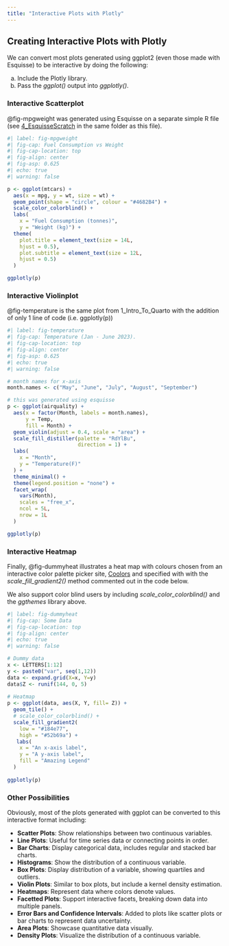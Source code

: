```yaml
---
title: "Interactive Plots with Plotly"
---
```


## Creating Interactive Plots with Plotly

We can convert most plots generated using ggplot2 (even those made with Esquisse) to be interactive by doing the following:

a. Include the Plotly library.
b. Pass the *ggplot()* output into *ggplotly()*.

### Interactive Scatterplot

@fig-mpgweight was generated using Esquisse on a separate simple R file (see  [4_EsquisseScratch](./4_EsquisseScratch.R) in the same folder as this file).

```r
#| label: fig-mpgweight
#| fig-cap: Fuel Consumption vs Weight
#| fig-cap-location: top
#| fig-align: center
#| fig-asp: 0.625
#| echo: true
#| warning: false

p <- ggplot(mtcars) +
  aes(x = mpg, y = wt, size = wt) +
  geom_point(shape = "circle", colour = "#4682B4") +
  scale_color_colorblind() +
  labs(
    x = "Fuel Consumption (tonnes)", 
    y = "Weight (kg)") +
  theme(
    plot.title = element_text(size = 14L,
    hjust = 0.5),
    plot.subtitle = element_text(size = 12L,
    hjust = 0.5)
  )

ggplotly(p) 
```

### Interactive Violinplot

@fig-temperature is the same plot from 1_Intro_To_Quarto with the addition of only 1 line of code (i.e. ggplotly(p))

```r
#| label: fig-temperature
#| fig-cap: Temperature (Jan - June 2023).
#| fig-cap-location: top
#| fig-align: center
#| fig-asp: 0.625
#| echo: true
#| warning: false

# month names for x-axis
month.names <- c("May", "June", "July", "August", "September")

# this was generated using esquisse
p <- ggplot(airquality) +
  aes(x = factor(Month, labels = month.names), 
      y = Temp, 
      fill = Month) +
  geom_violin(adjust = 0.4, scale = "area") +
  scale_fill_distiller(palette = "RdYlBu", 
                       direction = 1) +
  labs(
    x = "Month",
    y = "Temperature(F)"
  ) +
  theme_minimal() +
  theme(legend.position = "none") +
  facet_wrap(
    vars(Month),
    scales = "free_x",
    ncol = 5L,
    nrow = 1L
  )

ggplotly(p)
```

### Interactive Heatmap

Finally, @fig-dummyheat illustrates a heat map with colours chosen from an interactive color palette picker site, [Coolors](https://coolors.co/palettes/trending) and specified with with the  *scale_fill_gradient2()* method commented out in the code below. 

We also support color blind users by including *scale_color_colorblind()* and the *ggthemes* library above.

```r
#| label: fig-dummyheat
#| fig-cap: Some Data
#| fig-cap-location: top
#| fig-align: center
#| echo: true
#| warning: false

# Dummy data
x <- LETTERS[1:12]
y <- paste0("var", seq(1,12))
data <- expand.grid(X=x, Y=y)
data$Z <- runif(144, 0, 5)
 
# Heatmap 
p <- ggplot(data, aes(X, Y, fill= Z)) + 
  geom_tile() +
  # scale_color_colorblind() +
  scale_fill_gradient2(
    low = "#184e77", 
    high = "#52b69a") + 
   labs(
    x = "An x-axis label",
    y = "A y-axis label",
    fill = "Amazing Legend"
  )
  
ggplotly(p)
```

### Other Possibilities 

Obviously, most of the plots generated with ggplot can be converted to this interactive format including:

- **Scatter Plots**: Show relationships between two continuous variables.
- **Line Plots**: Useful for time series data or connecting points in order.
- **Bar Charts**: Display categorical data, includes regular and stacked bar charts.
- **Histograms**: Show the distribution of a continuous variable.
- **Box Plots**: Display distribution of a variable, showing quartiles and outliers.
- **Violin Plots**: Similar to box plots, but include a kernel density estimation.
- **Heatmaps**: Represent data where colors denote values.
- **Facetted Plots**: Support interactive facets, breaking down data into multiple panels.
- **Error Bars and Confidence Intervals**: Added to plots like scatter plots or bar charts to represent data uncertainty.
- **Area Plots**: Showcase quantitative data visually.
- **Density Plots**: Visualize the distribution of a continuous variable.







